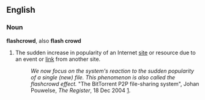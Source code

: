==English==
===Noun===
'''flashcrowd''', also '''flash crowd'''
#The sudden increase in popularity of an Internet [[site]] or resource due to an event or [[link]] from another site.
#:''We now focus on the system's reaction to the sudden popularity of a single (new) file. This phenomenon is also called the flashcrowd effect.'' "The BitTorrent P2P file-sharing system", Johan Pouwelse, ''The Register'', 18 Dec 2004 [http://www.theregister.co.uk/2004/12/18/bittorrent_measurements_analysis/].
{{neo}}